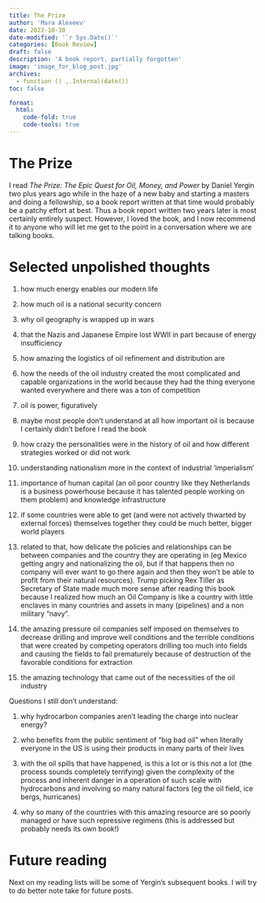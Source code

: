 ```yaml
---
title: The Prize
author: 'Mara Alexeev'
date: 2022-10-30
date-modified: '`r Sys.Date()`'
categories: [Book Review]
draft: false
description: 'A book report, partially forgotten'
image: 'image_for_blog_post.jpg'
archives:
  - function () ,.Internal(date())
toc: false

format:
  html:
    code-fold: true
    code-tools: true
---
```


# The Prize

I read _The Prize: The Epic Quest for Oil, Money, and Power_ by Daniel Yergin two plus years ago while in the haze of a new baby and starting a masters and doing a fellowship, so a book report written at that time would probably be a patchy effort at best. Thus a book report written two years later is most certainly entirely suspect. However, I loved the book, and I now recommend it to anyone who will let me get to the point in a conversation where we are talking books. 

# Selected unpolished thoughts

1) how much energy enables our modern life

2) how much oil is a national security concern

3) why oil geography is wrapped up in wars

4) that the Nazis and Japanese Empire lost WWII in part because of energy insufficiency

5) how amazing the logistics of oil refinement and distribution are

6) how the needs of the oil industry created the most complicated and capable organizations in the world because they had the thing everyone wanted everywhere and there was a ton of competition

7) oil is power, figuratively 

8) maybe most people don't understand at all how important oil is because I certainly didn't before I read the book

9) how crazy the personalities were in the history of oil and how different strategies worked or did not work 

10) understanding nationalism more in the context of industrial 'imperialism'

11) importance of human capital (an oil poor country like they Netherlands is a business powerhouse because it has talented people working on them problem) and knowledge infrastructure

12) if some countries were able to get (and were not actively thwarted by external forces) themselves together they could be much better, bigger world players

13) related to that, how delicate the policies and relationships can be between companies and the country they are operating in (eg Mexico getting angry and nationalizing the oil, but if that happens then no company will ever want to go there again and then they won't be able to profit from their natural resources). Trump picking Rex Tiller as Secretary of State made much more sense after reading this book because I realized how much an Oil Company is like a country with little enclaves in many countries and assets in many (pipelines) and a non military "navy". 

14) the amazing pressure oil companies self imposed on themselves to decrease drilling and improve well conditions and the terrible conditions that were created by competing operators drilling too much into fields and causing the fields to fail prematurely because of destruction of the favorable conditions for extraction

15) the amazing technology that came out of the necessities of the oil industry

Questions I still don't understand:

1) why hydrocarbon companies aren't leading the charge into nuclear energy?

2) who benefits from the public sentiment of "big bad oil" when literally everyone in the US is using their products in many parts of their lives

3) with the oil spills that have happened, is this a lot or is this not a lot (the process sounds completely terrifying) given the complexity of the process and inherent danger in a operation of such scale with hydrocarbons and involving so many natural factors (eg the oil field, ice bergs, hurricanes)

4) why so many of the countries with this amazing resource are so poorly managed or have such repressive regimens (this is addressed but probably needs its own book!)

# Future reading

Next on my reading lists will be some of Yergin's subsequent books. I will try to do better note take for future posts.

